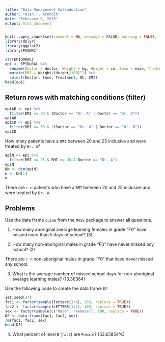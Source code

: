 ```yaml
---
title: "Data Management Introduction"
author: "Alan T. Arnholt"
date: "February 9, 2015"
output: html_document
---
```


```r
knitr::opts_chunk$set(comment = NA, message = FALSE, warning = FALSE, fig.align = "center")
library(dplyr)
library(ggplot2)
library(PASWR2)
```

```r
str(EPIDURAL)
epi <- EPIDURAL %>%
  rename(Doctor = doctor, Weight = kg, Height = cm, Ease = ease, Treatment = treatment, OC = oc) %>%
  mutate(BMI = Weight/(Height/100)^2) %>%
  select(Doctor, Ease, Treatment, OC, BMI)
head(epi)
```

## Return rows with matching conditions (filter)

```r
epiAB <- epi %>%
  filter(BMI <= 30 & (Doctor == "Dr. A" | Doctor == "Dr. B"))
epiAB
epiCD <- epi %>%
  filter(BMI <= 30 & !(Doctor == "Dr. A" | Doctor == "Dr. B"))
epiCD
```

How many patients have a `BMI` between 20 and 25 inclusive and were treated by `Dr. A`?

```r
epiN <- epi %>%
  filter(BMI <= 25 & BMI >= 20 & Doctor == "Dr. A")
epiN
DN <- dim(epiN)
n <- DN[1]
n
```

There are `r n` patients who have a `BMI` between 20 and 25 inclusive and 
were treated by `Dr. A`.

## Problems

Use the data frame `quine` from the `MASS` package to answer all questions.

1.  How many aboriginal average learning females in grade "F0" have missed more than
5 days of school? (3)

2.  How many non-aboriginal males in grade "F0" have never missed any school? (2)

There are `r n` non-aboriginal males in grade "F0" that have never missed any school.

3.  What is the average number of missed school days for non-aboriginal average learning males? (13.36364)


Use the following code to create the data frame `DF`.

```r
set.seed(37)
fac1 <- factor(sample(letters[1:4], 100, replace = TRUE))
fac2 <- factor(sample(LETTERS[1:2], 100, replace = TRUE))
sex <- factor(sample(c("Male", "Female"), 100, replace = TRUE))
DF <- data.frame(fac1, fac2, sex)
rm(fac1, fac2, sex)
head(DF)
```

4.  What percent of level `B` (`fac2`) are `Female`? (53.65854%)


